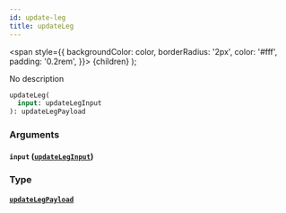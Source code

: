 ```yaml
---
id: update-leg
title: updateLeg
---
```


<span
style={{
      backgroundColor: color,
      borderRadius: '2px',
      color: '#fff',
      padding: '0.2rem',
    }}>
{children}
</span>
);

No description

```graphql
updateLeg(
  input: updateLegInput
): updateLegPayload

```

### Arguments

#### `input` ([`updateLegInput`](/v1/inputs/update-leg-input))

### Type

#### [`updateLegPayload`](/v1/objects/update-leg-payload)
